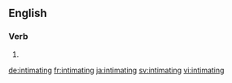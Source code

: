 ==English==

===Verb===
{{head|en}}

# {{present participle of|intimate|lang=en}}

[[de:intimating]]
[[fr:intimating]]
[[ja:intimating]]
[[sv:intimating]]
[[vi:intimating]]